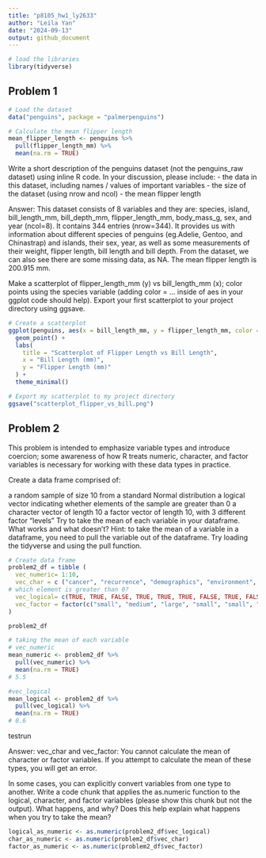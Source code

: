 ```yaml
---
title: "p8105_hw1_ly2633"
author: "Leila Yan"
date: "2024-09-13"
output: github_document
---
```


```r
# load the libraries
library(tidyverse)
```


## Problem 1
```r
# Load the dataset
data("penguins", package = "palmerpenguins")

# Calculate the mean flipper length
mean_flipper_length <- penguins %>%
  pull(flipper_length_mm) %>%
  mean(na.rm = TRUE)
```

Write a short description of the penguins dataset (not the penguins_raw dataset) using inline R code. In your discussion, please include:
- the data in this dataset, including names / values of important variables
- the size of the dataset (using nrow and ncol)
- the mean flipper length

Answer:
This dataset consists of 8 variables and they are: species, island, bill_length_mm, bill_depth_mm, flipper_length_mm, body_mass_g, sex, and year (ncol=8). It contains 344 entries (nrow=344). It provides us with information about different species of penguins (eg.Adelie, Gentoo, and Chinastrap) and islands, their sex, year, as well as some measurements of their weight, flipper length, bill length and bill depth. From the dataset, we can also see there are some missing data, as NA. The mean flipper length is 200.915 mm.



Make a scatterplot of flipper_length_mm (y) vs bill_length_mm (x); color points using the species variable (adding color = ... inside of aes in your ggplot code should help).
Export your first scatterplot to your project directory using ggsave.

```r
# Create a scatterplot
ggplot(penguins, aes(x = bill_length_mm, y = flipper_length_mm, color = species)) +
  geom_point() +
  labs(
    title = "Scatterplot of Flipper Length vs Bill Length",
    x = "Bill Length (mm)",
    y = "Flipper Length (mm)"
  ) +
  theme_minimal()

# Export my scatterplot to my project directory
ggsave("scatterplot_flipper_vs_bill.png")
```


## Problem 2

This problem is intended to emphasize variable types and introduce coercion; some awareness of how R treats numeric, character, and factor variables is necessary for working with these data types in practice.

Create a data frame comprised of:

a random sample of size 10 from a standard Normal distribution
a logical vector indicating whether elements of the sample are greater than 0
a character vector of length 10
a factor vector of length 10, with 3 different factor “levels”
Try to take the mean of each variable in your dataframe. What works and what doesn’t?
Hint: to take the mean of a variable in a dataframe, you need to pull the variable out of the dataframe. Try loading the tidyverse and using the pull function.
```r
# Create data frame
problem2_df = tibble (
  vec_numeric= 1:10,
  vec_char = c ("cancer", "recurrence", "demographics", "environment", "genetic", "age", "sex", "ethnicity", "comorbidity", "medication"),
# which element is greater than 0?
  vec_logical= c(TRUE, TRUE, FALSE, TRUE, TRUE, TRUE, FALSE, TRUE, FALSE, FALSE),
  vec_factor = factor(c("small", "medium", "large", "small", "small", "medium", "large", "small", "large", "medium"))
)

problem2_df

# taking the mean of each variable
# vec_numeric
mean_numeric <- problem2_df %>%
  pull(vec_numeric) %>%
  mean(na.rm = TRUE)
# 5.5

#vec_logical
mean_logical <- problem2_df %>%
  pull(vec_logical) %>%
  mean(na.rm = TRUE)
# 0.6
```
testrun

Answer:
vec_char and vec_factor: You cannot calculate the mean of character or factor variables. If you attempt to calculate the mean of these types, you will get an error.

In some cases, you can explicitly convert variables from one type to another. Write a code chunk that applies the as.numeric function to the logical, character, and factor variables (please show this chunk but not the output). What happens, and why? Does this help explain what happens when you try to take the mean?
```r
logical_as_numeric <- as.numeric(problem2_df$vec_logical)
char_as_numeric <- as.numeric(problem2_df$vec_char)
factor_as_numeric <- as.numeric(problem2_df$vec_factor)
```


